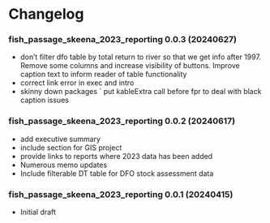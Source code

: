 # Changelog {-}

### fish_passage_skeena_2023_reporting 0.0.3 (20240627) {-}

- don't filter dfo table by total return to river so that we get info after 1997.  Remove some columns and increase
visibility of buttons. Improve caption text to inform reader of table functionality
- correct link error in exec and intro
- skinny down packages
` put kableExtra call before fpr to deal with black caption issues

### fish_passage_skeena_2023_reporting 0.0.2 (20240617) {-}

  - add executive summary
  - include section for GIS project
  - provide links to reports where 2023 data has been added
  - Numerous memo updates
  - Include filterable DT table for DFO stock assessment data


### fish_passage_skeena_2023_reporting 0.0.1 (20240415) {-}

  - Initial draft 
